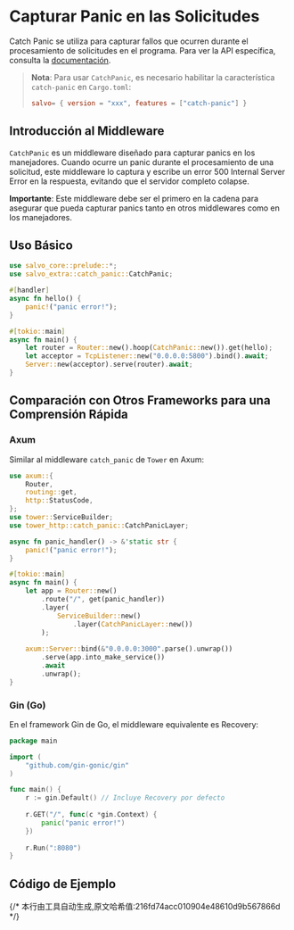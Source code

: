 # Capturar Panic en las Solicitudes

Catch Panic se utiliza para capturar fallos que ocurren durante el procesamiento de solicitudes en el programa. Para ver la API específica, consulta la [documentación](https://docs.rs/salvo_extra/latest/salvo_extra/catch_panic/index.html).

> **Nota**: Para usar `CatchPanic`, es necesario habilitar la característica `catch-panic` en `Cargo.toml`:
> ```toml
> salvo= { version = "xxx", features = ["catch-panic"] }
> ```

## Introducción al Middleware

`CatchPanic` es un middleware diseñado para capturar panics en los manejadores. Cuando ocurre un panic durante el procesamiento de una solicitud, este middleware lo captura y escribe un error 500 Internal Server Error en la respuesta, evitando que el servidor completo colapse.

**Importante**: Este middleware debe ser el primero en la cadena para asegurar que pueda capturar panics tanto en otros middlewares como en los manejadores.

## Uso Básico

```rust
use salvo_core::prelude::*;
use salvo_extra::catch_panic::CatchPanic;

#[handler]
async fn hello() {
    panic!("panic error!");
}

#[tokio::main]
async fn main() {
    let router = Router::new().hoop(CatchPanic::new()).get(hello);
    let acceptor = TcpListener::new("0.0.0.0:5800").bind().await;
    Server::new(acceptor).serve(router).await;
}
```

## Comparación con Otros Frameworks para una Comprensión Rápida

### Axum

Similar al middleware `catch_panic` de `Tower` en Axum:

```rust
use axum::{
    Router,
    routing::get,
    http::StatusCode,
};
use tower::ServiceBuilder;
use tower_http::catch_panic::CatchPanicLayer;

async fn panic_handler() -> &'static str {
    panic!("panic error!");
}

#[tokio::main]
async fn main() {
    let app = Router::new()
        .route("/", get(panic_handler))
        .layer(
            ServiceBuilder::new()
                .layer(CatchPanicLayer::new())
        );
    
    axum::Server::bind(&"0.0.0.0:3000".parse().unwrap())
        .serve(app.into_make_service())
        .await
        .unwrap();
}
```

### Gin (Go)

En el framework Gin de Go, el middleware equivalente es Recovery:

```go
package main

import (
    "github.com/gin-gonic/gin"
)

func main() {
    r := gin.Default() // Incluye Recovery por defecto
    
    r.GET("/", func(c *gin.Context) {
        panic("panic error!")
    })
    
    r.Run(":8080")
}
```

## Código de Ejemplo


<Tabs>
  <Tab label="main.rs">
    <CatchPanicCode/>
  </Tab>
  <Tab label="Cargo.toml">
    <CatchPanicCargoCode/>
  </Tab>
</Tabs>
{/* 本行由工具自动生成,原文哈希值:216fd74acc010904e48610d9b567866d */}